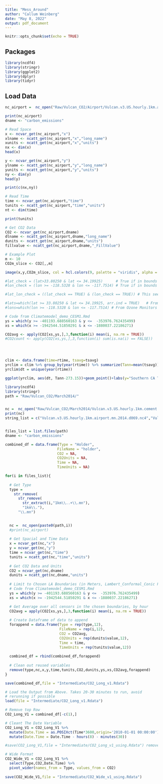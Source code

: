 ```yaml
---
title: "Mess_Around"
author: "Callum Weinberg"
date: "May 8, 2022"
output: pdf_document
---
```


```r
knitr::opts_chunk$set(echo = TRUE)
```

## Packages

```r
library(ncdf4)
library(stringr)
library(ggplot2)
library(dplyr)
library(tidyr)
```

## Load Data

```r
nc_airport =  nc_open("Raw/Vulcan_CO2/Airport/Vulcan.v3.US.hourly.1km.airport.mn.2014.d069.nc4")

print(nc_airport)
dname <- "carbon_emissions"
```

```r
# Read Space
x <- ncvar_get(nc_airport,"x")
xlname <- ncatt_get(nc_airport,"x","long_name")
xunits <- ncatt_get(nc_airport,"x","units")
nx <- dim(x)
head(x)

y <- ncvar_get(nc_airport,"y")
ylname <- ncatt_get(nc_airport,"y","long_name")
yunits <- ncatt_get(nc_airport,"y","units")
ny <- dim(y)
head(y)

print(c(nx,ny))

# Read Time
time <- ncvar_get(nc_airport,"time")
tunits <- ncatt_get(nc_airport,"time","units")
nt <- dim(time)

print(tunits)

# Get CO2 Data
CO2 <- ncvar_get(nc_airport,dname)
dlname <- ncatt_get(nc_airport,dname,"long_name")
dunits <- ncatt_get(nc_airport,dname,"units")
fillvalue <- ncatt_get(nc_airport,dname,"_FillValue")
```


```r
# Example Plot
m <- 10
CO2m_slice <- CO2[,,m]

image(x,y,CO2m_slice, col = hcl.colors(9, palette = "viridis", alpha = 1,fixup = TRUE))
```



```r
#lat_check = (lat>33.80250 & lat <= 34.19925)      # True if in bounds e.g. 4200,1200
#lon_check = (lon >= -118.5328 & lon <= -117.7514) # True if in bounds

#lat_lon_check = ((lat_check == TRUE) & (lon_check == TRUE)) # This seems to work

#lats=which(lat >= 33.80250 & lat <= 34.19925, arr.ind = TRUE)   # From Ozone Monitors
#lons=which(lon >= -118.5328 & lon <= -117.7514) # From Ozone Monitors

# Code from Climatemodel_demo_CESM1.Rmd
ys = which(y >= -401193.688560163 & y <=  -353976.762435499)
xs = which(x >= -1942544.51850291 & x <= -1880037.22186271)

CO2avg <- apply(CO2[xs,ys,],3,function(i) mean(i, na.rm = TRUE))
#CO2count <- apply(CO2[xs,ys,],3,function(i) sum(is.na(i) == FALSE))




clim <- data.frame(time=rtime, tsavg=tsavg)
yrclim = clim %>% group_by(year(rtime)) %>% summarize(Tann=mean(tsavg))
yrclim$dt = unique(year(rtime))

ggplot(yrclim, aes(dt, Tann-273.15))+geom_point()+labs(y="Southern CA Temperature", x="Year")+ geom_smooth(method="lm")
```



```r
library(ncdf4)
library(stringr)
path = "Raw/Vulcan_CO2/March2014/"


nc =  nc_open("Raw/Vulcan_CO2/March2014/Vulcan.v3.US.hourly.1km.cement.mn.2014.d069.nc4")
print(nc)
string_list = c("Vulcan.v3.US.hourly.1km.airport.mn.2014.d069.nc4","Vulcan.v3.US.hourly.1km.airport.mn.2014.d070.nc4")


files_list = list.files(path)
dname <- "carbon_emissions"

combined_df = data.frame(Type = "Holder", 
                        FileName = "holder",
                        CO2 = NA,
                        CO2Units = NA,
                        Time = NA,
                        TimeUnits = NA)

for(i in files_list){
  
  # Get Type
  type = 
    str_remove(
      str_remove(
        str_extract(i,"1km\\..+\\.mn"),
        "1km\\."),
      "\\.mn")

  
  nc =  nc_open(paste0(path,i))
  #print(nc_airport)
  
  # Get Spacial and Time Data
  x = ncvar_get(nc,"x")
  y = ncvar_get(nc,"y")
  time = ncvar_get(nc,"time")
  tunits = ncatt_get(nc,"time","units")
  
  # Get CO2 Data and Units
  CO2 = ncvar_get(nc,dname)
  dunits = ncatt_get(nc,dname,"units")
  
  # Limit to Chosen LA Boundaries (in Meters, Lambert_Conformal_Conic Projection)
  # Code from Climatemodel_demo_CESM1.Rmd
  ys = which(y >= -401193.688560163 & y <=  -353976.762435499)
  xs = which(x >= -1942544.51850291 & x <= -1880037.22186271)

  # Get Average over all censors in the chosen boundaries, by hour
  CO2avg = apply(CO2[xs,ys,],3,function(i) mean(i, na.rm = TRUE))
  
  # Create Dataframe of data to append
  forappend = data.frame(Type = rep(type,12),
                         FileName = rep(i,12),
                         CO2 = CO2avg,
                         CO2Units = rep(dunits$value,12),
                         Time = time,
                         TimeUnits = rep(tunits$value,12))
  
  combined_df = rbind(combined_df,forappend)
  
  # Clean out reused variables
  remove(type,nc,x,y,time,tunits,CO2,dunits,ys,xs,CO2avg,forappend)
}

save(combined_df,file = "Intermediate/CO2_Long_v1.Rdata")
```



```r
# Load the Output from Above. Takes 20-30 minutes to run, avoid
# rerunning if possible
load(file = "Intermediate/CO2_Long_v1.Rdata")

# Remove top Row
CO2_Long_V1 = combined_df[-c(1),]

# Cleant The Date Variable
CO2_Long_V1 = CO2_Long_V1 %>%
  mutate(Date.Time = as.POSIXct(Time*3600,origin='2010-01-01 00:00:00')) %>%
  mutate(Date.Time = Date.Time - hours(8) - minutes(30))

#save(CO2_Long_V1,file = "Intermediate/CO2_Long_v1_using.Rdata") remove this

# Wide Format
CO2_Wide_V1 = CO2_Long_V1 %>%
  select(Type,CO2,Date.Time) %>%
  pivot_wider(names_from = Type, values_from = CO2)
  
save(CO2_Wide_V1,file = "Intermediate/CO2_Wide_v1_using.Rdata")
```